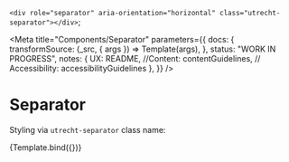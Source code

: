 <!--
@license EUPL-1.2
Copyright (c) 2021 Robbert Broersma
-->


<!-- Import component and component styles -->


<!-- Import Docs -->


  `<div role="separator" aria-orientation="horizontal" class="utrecht-separator"></div>`;

<Meta
  title="Components/Separator"
  parameters={{
    docs: {
      transformSource: (_src, { args }) => Template(args),
    },
    status: "WORK IN PROGRESS",
    notes: {
      UX: README,
      //Content: contentGuidelines,
      // Accessibility: accessibilityGuidelines
    },
  }}
/>

# Separator

Styling via `utrecht-separator` class name:

<Canvas>
  <Story name="Separator">{Template.bind({})}</Story>
</Canvas>

<ArgsTable story="Separator" />
